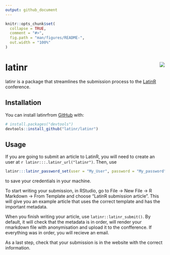 ```yaml
---
output: github_document
---
```


<!-- README.md is generated from README.Rmd. Please edit that file -->

```r
knitr::opts_chunk$set(
  collapse = TRUE,
  comment = "#>",
  fig.path = "man/figures/README-",
  out.width = "100%"
)
```
# latinr <img src="man/figures/logo.png" align="right"/>

<!-- badges: start -->
<!-- badges: end -->

latinr is a package that streamlines the submission process to the  [LatinR](http://latin-r.com/) conference. 

## Installation

You can install latinrfrom [GitHub](https://github.com/) with:

``` r
# install.packages("devtools")
devtools::install_github("latinr/latinr")
```

## Usage

If you are going to submit an article to LatinR, you will need to create an user at `r latinr:::.latinr_url("latinr")`. Then, use

```r
latinr:::latinr_password_set(user = "My_User", password = "My_password")
```

to save your credentials in your machine. 

To start writing your submission, in RStudio, go to File -> New File -> R Markdown -> From Template and choose "LatinR submission article". This will give you an example article that uses the correct template and has the important metadata. 

When you finish writing your article, use `latinr::latinr_submit()`. By default, it will check that the metadata is in order, will render your rmarkdown file with anonymisation and upload it to the confference. If everything was in order, you will recieve an email. 

As a last step, check that your submission is in the website with the correct information. 

